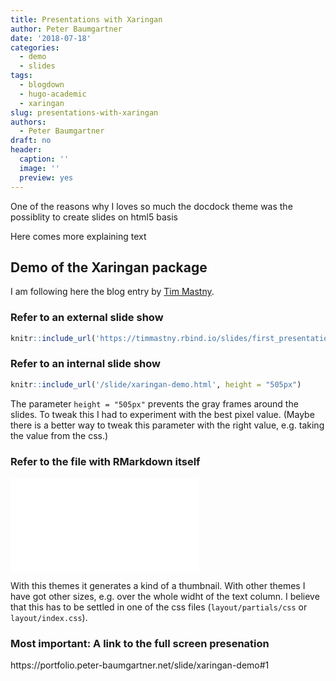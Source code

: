 ```yaml
---
title: Presentations with Xaringan
author: Peter Baumgartner
date: '2018-07-18'
categories:
  - demo
  - slides
tags:
  - blogdown
  - hugo-academic
  - xaringan
slug: presentations-with-xaringan
authors:
  - Peter Baumgartner
draft: no
header:
  caption: ''
  image: ''
  preview: yes
---
```


One of the reasons why I loves so much the docdock theme was the possiblity to create slides on html5 basis

Here comes more explaining text

## Demo of the Xaringan package

I am following here the blog entry by [Tim Mastny](https://timmastny.rbind.io/blog/embed-slides-knitr-blogdown/).

### Refer to an external slide show

```r
knitr::include_url('https://timmastny.rbind.io/slides/first_presentation', height = "505px")
```

### Refer to an internal slide show


```r
knitr::include_url('/slide/xaringan-demo.html', height = "505px")
```

The parameter `height = "505px"` prevents the gray frames around the slides. To tweak this I had to experiment with the best pixel value. (Maybe there is a better way to tweak this parameter with the right value, e.g. taking the value from the css.)

### Refer to the file with RMarkdown itself

![](/slide/xaringan-demo.html)

With this themes it generates a kind of a thumbnail. With other themes I have got other sizes, e.g. over the whole widht of the text column. I believe that this has to be settled in one of the css files (`layout/partials/css` or `layout/index.css`).

### Most important: A link to the full screen presenation

https://portfolio.peter-baumgartner.net/slide/xaringan-demo#1
